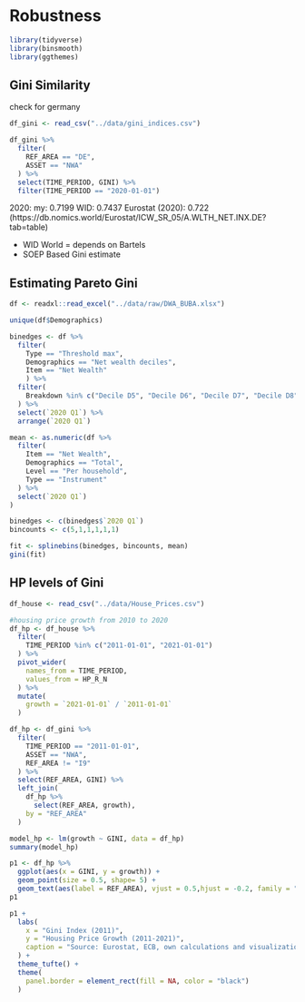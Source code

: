 # Robustness

```r
library(tidyverse)
library(binsmooth)
library(ggthemes)
```


## Gini Similarity

check for germany

```r
df_gini <- read_csv("../data/gini_indices.csv")

df_gini %>%
  filter(
    REF_AREA == "DE",
    ASSET == "NWA"
  ) %>%
  select(TIME_PERIOD, GINI) %>%
  filter(TIME_PERIOD == "2020-01-01")
```


2020:
my: 0.7199
WID: 0.7437
Eurostat (2020): 0.722 (https://db.nomics.world/Eurostat/ICW_SR_05/A.WLTH_NET.INX.DE?tab=table)




- WID World = depends on Bartels
- SOEP Based Gini estimate

## Estimating Pareto Gini

```r
df <- readxl::read_excel("../data/raw/DWA_BUBA.xlsx")
```

```r
unique(df$Demographics)
```

```r
binedges <- df %>%
  filter(
    Type == "Threshold max",
    Demographics == "Net wealth deciles",
    Item == "Net Wealth"
    ) %>%
  filter(
    Breakdown %in% c("Decile D5", "Decile D6", "Decile D7", "Decile D8", "Decile D9", "Decile D10")
  ) %>%
  select(`2020 Q1`) %>%
  arrange(`2020 Q1`)

mean <- as.numeric(df %>%
  filter(
    Item == "Net Wealth",
    Demographics == "Total",
    Level == "Per household",
    Type == "Instrument"
  ) %>%
  select(`2020 Q1`) 
)

binedges <- c(binedges$`2020 Q1`)
bincounts <- c(5,1,1,1,1,1)
```

```r
fit <- splinebins(binedges, bincounts, mean)
gini(fit)
```

## HP levels of Gini

```r
df_house <- read_csv("../data/House_Prices.csv")
```

```r
#housing price growth from 2010 to 2020
df_hp <- df_house %>%
  filter(
    TIME_PERIOD %in% c("2011-01-01", "2021-01-01")
  ) %>%
  pivot_wider(
    names_from = TIME_PERIOD,
    values_from = HP_R_N
  ) %>%
  mutate(
    growth = `2021-01-01` / `2011-01-01`
  )
```

```r
df_hp <- df_gini %>%
  filter(
    TIME_PERIOD == "2011-01-01",
    ASSET == "NWA",
    REF_AREA != "I9"
  ) %>%
  select(REF_AREA, GINI) %>%
  left_join(
    df_hp %>%
      select(REF_AREA, growth),
    by = "REF_AREA"
  )
```

```r
model_hp <- lm(growth ~ GINI, data = df_hp)
summary(model_hp)
```


```r
p1 <- df_hp %>%
  ggplot(aes(x = GINI, y = growth)) +
  geom_point(size = 0.5, shape= 5) +
  geom_text(aes(label = REF_AREA), vjust = 0.5,hjust = -0.2, family = "serif") 
p1
```

```r
p1 +
  labs(
    x = "Gini Index (2011)",
    y = "Housing Price Growth (2011-2021)",
    caption = "Source: Eurostat, ECB, own calculations and visualization"
  ) +
  theme_tufte() +
  theme(
    panel.border = element_rect(fill = NA, color = "black")
  ) 
```

